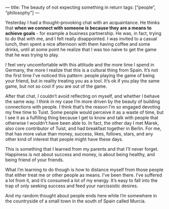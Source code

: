 —
title: The beauty of not expecting something in return
tags: [“people”, “philosophy”]
—

Yesterday I had a thought-provoking chat with an acquaintance. He thinks that **when we connect with someone is because they are a means to achieve goals** - for example a business partnership. He was, in fact, trying to do that with me, and I felt really disappointed. I was invited to a casual lunch, then spent a nice afternoon with them having coffee and some drinks, until at some point he realize that I was too naive to get the game that he was trying to play.

I feel very uncomfortable with this attitude and the more time I spend in Germany, the more I realize that this is a cultural thing from Spain. It’s not the first time I’ve noticed this pattern: people playing the game of being your friend, but in reality treating you as a tool. It’s ok if you play the same game, but not so cool if you are out of the game.

After that chat, I couldn’t avoid reflecting on myself, and whether I behave the same way. I think in my case I’m more driven by the beauty of building connections with people. I think that’s the reason I’m so engaged devoting my free time to Tuist. Some people would perceive it as a waste of time, but I see it as a fulfilling thing because I get to know and talk with people that otherwise I wouldn’t have been able to. In fact, the other day I met Marek, also core contributor of Tuist, and had breakfast together in Berlin. For me, that has more value than money, success, likes, follows, stars, and any other kind of interest that people might have these days.

This is something that I learned from my parents and that I’ll never forget.  Happiness is not about success and money, is about being healthy, and being friend of your friends.

What I’m learning to do though is how to distance myself from those people that either treat me or other people as means. I’ve been there. I’ve suffered a lot from it, and it’s consumed a lot of my energy. It’s easy to fall into the trap of only seeking success and feed your narcissistic desires.

And my random thought about people ends here while I’m somewhere in the countryside of a small town in the south of Spain called Murcia.